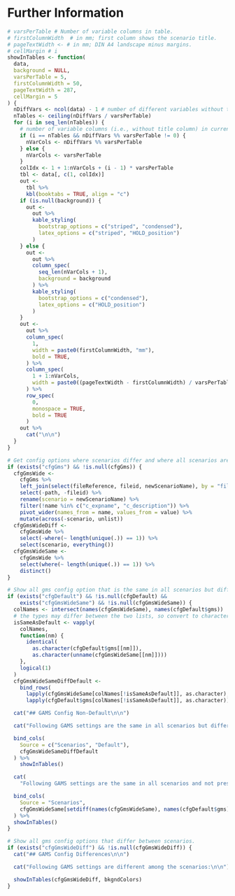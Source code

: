 \begingroup
\let\newpage\relax
# Further Information
\endgroup

```r
# varsPerTable # Number of variable columns in table.
# firstColumnWidth  # in mm; first column shows the scenario title.
# pageTextWidth <- # in mm; DIN A4 landscape minus margins.
# cellMargin # i
showInTables <- function(
  data,
  background = NULL,
  varsPerTable = 5,
  firstColumnWidth = 50,
  pageTextWidth = 287,
  cellMargin = 5
) {
  nDiffVars <- ncol(data) - 1 # number of different variables without title
  nTables <- ceiling(nDiffVars / varsPerTable)
  for (i in seq_len(nTables)) {
    # number of variable columns (i.e., without title column) in current table
    if (i == nTables && nDiffVars %% varsPerTable != 0) {
      nVarCols <- nDiffVars %% varsPerTable
    } else {
      nVarCols <- varsPerTable
    }
    colIdx <- 1 + 1:nVarCols + (i - 1) * varsPerTable
    tbl <- data[, c(1, colIdx)]
    out <-
      tbl %>%
      kbl(booktabs = TRUE, align = "c")
    if (is.null(background)) {
      out <-
        out %>%
        kable_styling(
          bootstrap_options = c("striped", "condensed"),
          latex_options = c("striped", "HOLD_position")
        )
    } else {
      out <-
        out %>%
        column_spec(
          seq_len(nVarCols + 1),
          background = background
        ) %>%
        kable_styling(
          bootstrap_options = c("condensed"),
          latex_options = c("HOLD_position")
        )
    }
    out <-
      out %>%
      column_spec(
        1,
        width = paste0(firstColumnWidth, "mm"),
        bold = TRUE,
      ) %>%
      column_spec(
        1 + 1:nVarCols,
        width = paste0((pageTextWidth - firstColumnWidth) / varsPerTable - cellMargin, "mm"),
      ) %>%
      row_spec(
        0,
        monospace = TRUE,
        bold = TRUE
      )
    out %>%
      cat("\n\n")
  }
}
```

```r
# Get config options where scenarios differ and where all scenarios are the same.
if (exists("cfgGms") && !is.null(cfgGms)) {
  cfgGmsWide <-
    cfgGms %>%
    left_join(select(fileReference, fileid, newScenarioName), by = "fileid") %>%
    select(-path, -fileid) %>%
    rename(scenario = newScenarioName) %>%
    filter(!name %in% c("c_expname", "c_description")) %>%
    pivot_wider(names_from = name, values_from = value) %>%
    mutate(across(-scenario, unlist))
  cfgGmsWideDiff <-
    cfgGmsWide %>%
    select(-where(~ length(unique(.)) == 1)) %>%
    select(scenario, everything())
  cfgGmsWideSame <-
    cfgGmsWide %>%
    select(where(~ length(unique(.)) == 1)) %>%
    distinct()
}
```


```r
# Show all gms config option that is the same in all scenarios but differs from the default.
if (exists("cfgDefault") && !is.null(cfgDefault) &&
    exists("cfgGmsWideSame") && !is.null(cfgGmsWideSame)) {
  colNames <- intersect(names(cfgGmsWideSame), names(cfgDefault$gms))
  # the types may differ between the two lists, so convert to character
  isSameAsDefault <- vapply(
    colNames,
    function(nm) {
      identical(
        as.character(cfgDefault$gms[[nm]]),
        as.character(unname(cfgGmsWideSame[[nm]])))
    },
    logical(1)
  )
  cfgGmsWideSameDiffDefault <-
    bind_rows(
      lapply(cfgGmsWideSame[colNames[!isSameAsDefault]], as.character),
      lapply(cfgDefault$gms[colNames[!isSameAsDefault]], as.character))

  cat("## GAMS Config Non-Default\n\n")

  cat("Following GAMS settings are the same in all scenarios but different from the default settings.\n\n")

  bind_cols(
    Source = c("Scenarios", "Default"),
    cfgGmsWideSameDiffDefault
  ) %>%
    showInTables()

  cat(
    "Following GAMS settings are the same in all scenarios and not present in the default file:\n\n")

  bind_cols(
    Source = "Scenarios",
    cfgGmsWideSame[setdiff(names(cfgGmsWideSame), names(cfgDefault$gms))]
  ) %>%
  showInTables()
}
```


```r
# Show all gms config options that differ between scenarios.
if (exists("cfgGmsWideDiff") && !is.null(cfgGmsWideDiff)) {
  cat("## GAMS Config Differences\n\n")

  cat("Following GAMS settings are different among the scenarios:\n\n")

  showInTables(cfgGmsWideDiff, bkgndColors)
}
```
